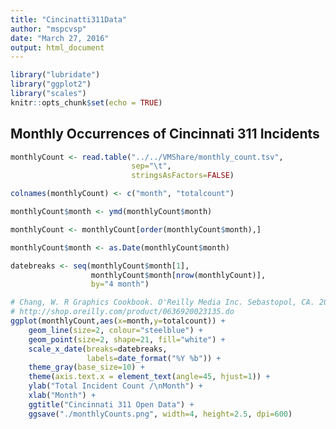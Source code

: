 ```yaml
---
title: "Cincinatti311Data"
author: "mspcvsp"
date: "March 27, 2016"
output: html_document
---
```


```r
library("lubridate")
library("ggplot2")
library("scales")
knitr::opts_chunk$set(echo = TRUE)
```

## Monthly Occurrences of Cincinnati 311 Incidents

```r
monthlyCount <- read.table("../../VMShare/monthly_count.tsv",
                           sep="\t",
                           stringsAsFactors=FALSE)

colnames(monthlyCount) <- c("month", "totalcount")

monthlyCount$month <- ymd(monthlyCount$month)

monthlyCount <- monthlyCount[order(monthlyCount$month),]

monthlyCount$month <- as.Date(monthlyCount$month)

datebreaks <- seq(monthlyCount$month[1],
                  monthlyCount$month[nrow(monthlyCount)],
                  by="4 month")

# Chang, W. R Graphics Cookbook. O'Reilly Media Inc. Sebastopol, CA. 2012.
# http://shop.oreilly.com/product/0636920023135.do 
ggplot(monthlyCount,aes(x=month,y=totalcount)) + 
    geom_line(size=2, colour="steelblue") +
    geom_point(size=2, shape=21, fill="white") + 
    scale_x_date(breaks=datebreaks,
                 labels=date_format("%Y %b")) +
    theme_gray(base_size=10) +
    theme(axis.text.x = element_text(angle=45, hjust=1)) +
    ylab("Total Incident Count /\nMonth") +
    xlab("Month") +
    ggtitle("Cincinnati 311 Open Data") +
    ggsave("./monthlyCounts.png", width=4, height=2.5, dpi=600)
```
